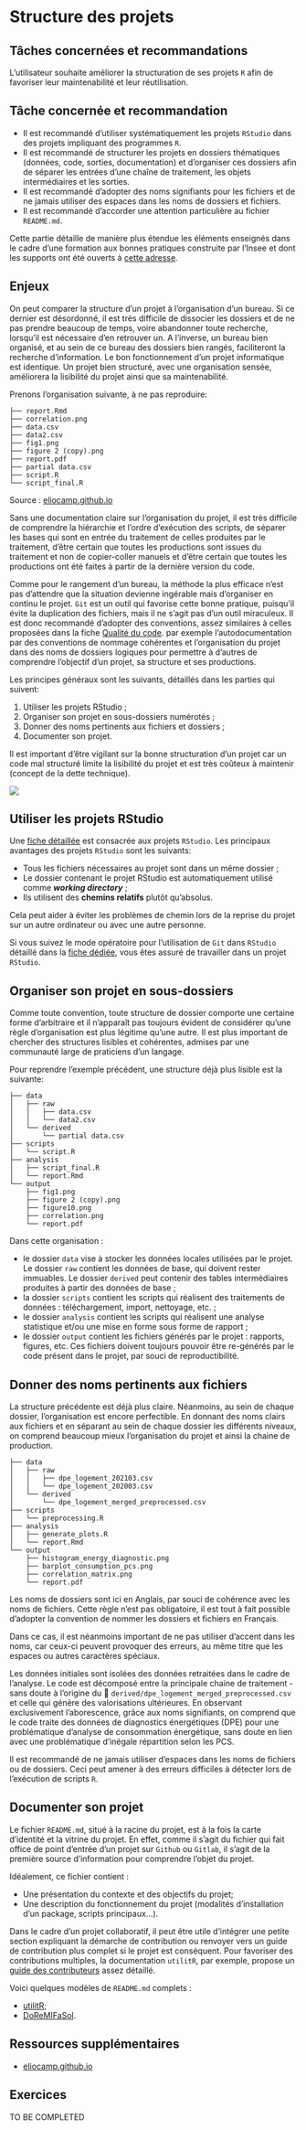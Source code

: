 # Structure des projets {#code-structure}

## Tâches concernées et recommandations

L'utilisateur souhaite améliorer la structuration de ses projets `R` afin de favoriser leur maintenabilité et leur réutilisation.

::: {.callout-important} 
## Tâche concernée et recommandation
- Il est recommandé d'utiliser systématiquement les projets `RStudio` dans
des projets impliquant des programmes `R`.
- Il est recommandé de structurer les projets en dossiers thématiques
(données, code, sorties, documentation) et d'organiser ces dossiers
afin de séparer les entrées d'une chaîne de traitement, les objets intermédiaires et les sorties.
- Il est recommandé d'adopter des noms signifiants pour les fichiers et de ne
jamais utiliser des espaces dans les noms de dossiers et fichiers.
- Il est recommandé d'accorder une attention particulière au fichier `README.md`.
:::

Cette partie détaille de manière plus étendue les éléments enseignés
dans le cadre d'une formation aux bonnes pratiques 
construite par l'Insee et dont les supports ont été ouverts à 
[cette adresse](https://inseefrlab.github.io/formation-bonnes-pratiques-R/#/title-slide).


## Enjeux

On peut comparer la structure d'un projet à l'organisation d'un bureau. 
Si ce dernier est désordonné, il est très difficile de dissocier les dossiers
et de ne pas prendre beaucoup de temps, voire abandonner toute recherche, 
lorsqu'il est nécessaire d'en retrouver un. A l'inverse, un bureau bien
organisé, et au sein de ce bureau des dossiers bien rangés, faciliteront
la recherche d'information. Le bon fonctionnement d'un projet informatique
est identique. Un projet bien structuré, avec une organisation sensée, 
améliorera la lisibilité du projet ainsi que sa maintenabilité. 

Prenons l'organisation suivante, à ne pas reproduire: 

```
├── report.Rmd
├── correlation.png
├── data.csv
├── data2.csv
├── fig1.png
├── figure 2 (copy).png
├── report.pdf
├── partial data.csv
├── script.R
└── script_final.R
```

Source : [eliocamp.github.io](https://eliocamp.github.io/reproducibility-with-r/materials/day1/02-projects/)

Sans une documentation claire sur l'organisation du projet, il est très difficile de comprendre la hiérarchie et l'ordre d'exécution des scripts, 
de séparer les bases qui sont en entrée du traitement de celles produites par le traitement, 
d'être certain que toutes les productions sont issues du traitement et non de copier-coller manuels
et d'être certain que toutes les productions ont été faites à partir de la 
dernière version du code. 


Comme pour le rangement d'un bureau, la méthode
la plus efficace n'est pas d'attendre que la situation devienne ingérable
mais d'organiser en continu le projet. `Git` est un outil qui favorise
cette bonne pratique, puisqu'il évite la duplication des fichiers, mais
il ne s'agit pas d'un outil miraculeux. 
Il est donc recommandé d'adopter des conventions, assez similaires à celles
proposées dans la fiche [Qualité du code](#code-quality). 
par exemple l'autodocumentation par 
des conventions de nommage cohérentes et l'organisation du projet dans des noms
de dossiers logiques
pour permettre à d'autres de comprendre l'objectif d'un projet, 
sa structure et ses productions. 

Les principes généraux sont les suivants, détaillés dans les parties qui 
suivent:

1. Utiliser les projets RStudio ;
2. Organiser son projet en sous-dossiers numérotés ;
3. Donner des noms pertinents aux fichiers et dossiers ;
4. Documenter son projet.


Il est important d'être vigilant sur la bonne structuration
d'un projet car un code mal structuré limite la lisibilité du projet
et est très coûteux à maintenir (concept de la dette technique).


::: {layout="[80,30]"}

![](https://www.earthdatascience.org/images/earth-analytics/clean-code/reproducible-science-is-about-being-lazy-hadley-wickham.png)

:::

## Utiliser les projets RStudio

Une [fiche détaillée](#rproject) est consacrée aux projets `RStudio`.
Les principaux avantages des projets `RStudio` sont les suivants:

  - Tous les fichiers nécessaires au projet sont dans un même dossier ;
  - Le dossier contenant le projet RStudio est automatiquement utilisé comme ***working directory*** ;
  - Ils utilisent des [**chemins relatifs**]{.blue2} plutôt qu'absolus.

Cela peut aider à éviter les problèmes de chemin lors de la reprise du projet sur un autre ordinateur ou avec une autre personne. 

Si vous suivez le mode opératoire pour l'utilisation de `Git` dans `RStudio`
détaillé dans la [fiche dédiée](#Fiche_git_utilisation), vous êtes assuré
de travailler dans un projet `RStudio`.

## Organiser son projet en sous-dossiers

Comme toute convention, toute structure de dossier comporte une certaine
forme d'arbitraire et il n'apparaît pas toujours évident de considérer
qu'une règle d'organisation est plus légitime qu'une autre. Il est plus important
de chercher des structures lisibles et cohérentes, admises par une communauté
large de praticiens d'un langage. 

Pour reprendre l'exemple précédent, une structure déjà plus lisible
est la suivante:

```
├── data
│   ├── raw
│   │   ├── data.csv
│   │   └── data2.csv
│   └── derived
│       └── partial data.csv
├── scripts
│   └── script.R
├── analysis
│   ├── script_final.R
│   └── report.Rmd
└── output
    ├── fig1.png
    ├── figure 2 (copy).png
    ├── figure10.png
    ├── correlation.png
    └── report.pdf
```
Dans cette organisation : 

- le dossier `data` vise à stocker les données locales utilisées par le projet. Le dossier `raw` contient les données de base, qui doivent rester immuables. Le dossier `derived` peut contenir des tables intermédiaires produites à partir des données de base ;
- la dossier `scripts` contient les scripts qui réalisent des traitements de données : téléchargement, import, nettoyage, etc. ;
- le dossier `analysis` contient les scripts qui réalisent une analyse statistique et/ou une mise en forme sous forme de rapport ;
- le dossier `output` contient les fichiers générés par le projet : rapports, figures, etc. Ces fichiers doivent toujours pouvoir être re-générés par le code présent dans le projet, par souci de reproductibilité.

## Donner des noms pertinents aux fichiers

La structure précédente est déjà plus claire. Néanmoins, 
au sein de chaque dossier, l'organisation est encore perfectible. 
En donnant des noms clairs aux fichiers et en séparant au sein de chaque dossier
les différents niveaux, on comprend beaucoup mieux l'organisation du projet
et ainsi la chaine de production. 

```
├── data
│   ├── raw
│   │   ├── dpe_logement_202103.csv
│   │   └── dpe_logement_202003.csv
│   └── derived
│       └── dpe_logement_merged_preprocessed.csv
├── scripts
│   └── preprocessing.R
├── analysis
│   ├── generate_plots.R
│   └── report.Rmd
└── output
    ├── histogram_energy_diagnostic.png
    ├── barplot_consumption_pcs.png
    ├── correlation_matrix.png
    └── report.pdf
```

::: {.callout-note}

Les noms de dossiers sont ici en Anglais, par souci
de cohérence avec les noms de fichiers. Cette règle
n'est pas obligatoire, il est tout à fait possible 
d'adopter la convention de nommer les dossiers et 
fichiers en Français.

Dans ce cas, il est néanmoins
important de ne pas utiliser d'accent dans les
noms, car ceux-ci peuvent provoquer des erreurs, au
même titre que les espaces ou autres caractères spéciaux.

:::



Les données initiales sont isolées des 
données retraitées dans le cadre de l'analyse. 
Le code est décomposé entre 
la principale chaine de traitement - sans doute à
l'origine du 📁 `derived/dpe_logement_merged_preprocessed.csv`
et celle qui génère des valorisations
ultérieures. 
En observant exclusivement l'aborescence, grâce aux noms signifiants,
on comprend que le code traite des données de diagnostics énergétiques (DPE)
pour une problématique d'analyse de consommation énergétique, sans doute
en lien avec une problématique d'inégale répartition selon les PCS.



::: {.callout-tip}

Il est recommandé de ne jamais utiliser d'espaces dans les noms de fichiers
ou de dossiers. Ceci peut amener à des erreurs difficiles à 
détecter lors de l'exécution de scripts `R`.
:::

## Documenter son projet

Le fichier `README.md`, situé à la racine du projet,
est à la fois la carte d'identité et la vitrine du projet. En effet, comme
il s'agit du fichier qui fait office de point d'entrée
d'un projet sur `Github` ou `Gitlab`, il s'agit de la première source
d'information pour comprendre l'objet du projet. 

Idéalement, ce fichier contient :

- Une présentation du contexte et des objectifs du projet;
- Une description du fonctionnement du projet (modalités d'installation d'un package, scripts principaux...).

Dans le cadre d'un projet collaboratif, il peut être utile d'intégrer une petite
section expliquant la démarche de contribution ou renvoyer 
vers un guide de contribution plus complet si le projet est conséquent. 
Pour favoriser des contributions multiples,
la documentation `utilitR`, par exemple, propose un
[guide des contributeurs](https://github.com/InseeFrLab/utilitR/blob/master/CONTRIBUTING.md)
assez détaillé. 


Voici quelques modèles de `README.md` complets :

- [utilitR](https://github.com/InseeFrLab/utilitR/blob/master/README.md);
- [DoReMIFaSol](https://github.com/InseeFrLab/DoReMIFaSol).

## Ressources supplémentaires

- [eliocamp.github.io](https://eliocamp.github.io/reproducibility-with-r/materials/day1/02-projects/)

## Exercices

TO BE COMPLETED
